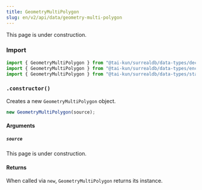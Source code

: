 ```yaml
---
title: GeometryMultiPolygon
slug: en/v2/api/data/geometry-multi-polygon
---
```



This page is under construction.

### Import

```ts
import { GeometryMultiPolygon } from "@tai-kun/surrealdb/data-types/decode-only";
import { GeometryMultiPolygon } from "@tai-kun/surrealdb/data-types/encodable";
import { GeometryMultiPolygon } from "@tai-kun/surrealdb/data-types/standard";
```

### `.constructor()`

Creates a new `GeometryMultiPolygon` object.

```ts
new GeometryMultiPolygon(source);
```

#### Arguments

##### `source`

This page is under construction.

#### Returns

When called via `new`, `GeometryMultiPolygon` returns its instance.
